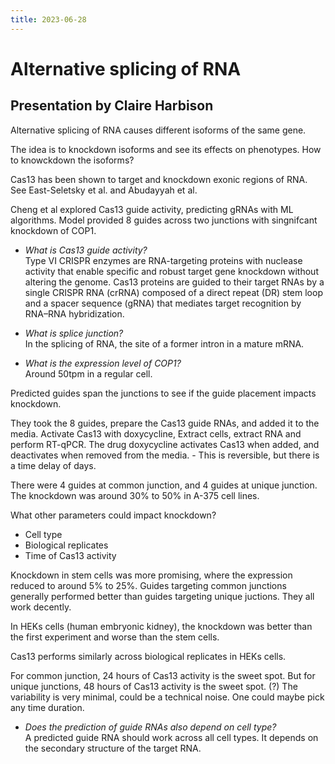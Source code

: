 ```yaml
---
title: 2023-06-28
---
```


# Alternative splicing of RNA

## Presentation by Claire Harbison

Alternative splicing of RNA causes different isoforms of the same gene. 

The idea is to knockdown isoforms and see its effects on phenotypes. 
How to knowckdown the isoforms?

Cas13 has been shown to target and knockdown exonic regions of RNA.
See East-Seletsky et al. and Abudayyah et al.

Cheng et al explored Cas13 guide activity, predicting gRNAs with ML algorithms.
Model provided 8 guides across two junctions with singnifcant knockdown of COP1.

  - *What is Cas13 guide activity?*\
  Type VI CRISPR enzymes are RNA-targeting proteins with nuclease activity
  that enable specific and robust target gene knockdown without altering the genome.
  Cas13 proteins are guided to their target RNAs by a single CRISPR RNA (crRNA)
  composed of a direct repeat (DR) stem loop and a spacer sequence (gRNA) 
  that mediates target recognition by RNA–RNA hybridization.

  - *What is splice junction?*\
  In the splicing of RNA, the site of a former intron in a mature mRNA.

  - *What is the expression level of COP1?*\
  Around 50tpm in a regular cell.

Predicted guides span the junctions to see if the guide placement impacts knockdown.

They took the 8 guides, prepare the Cas13 guide RNAs, and added it to the media.
Activate Cas13 with doxycycline, Extract cells, extract RNA and perform RT-qPCR.
The drug doxycycline activates Cas13 when added, and deactivates when removed from the media.
- This is reversible, but there is a time delay of days.

There were 4 guides at common junction, and 4 guides at unique junction.
The knockdown was around 30% to 50% in A-375 cell lines.

What other parameters could impact knockdown?

  - Cell type
  - Biological replicates
  - Time of Cas13 activity

Knockdown in stem cells was more promising, where the expression reduced
to around 5% to 25%. Guides targeting common junctions generally performed
better than guides targeting unique juctions.
They all work decently.

In HEKs cells (human embryonic kidney), the knockdown was better than the first experiment 
and worse than the stem cells.

Cas13 performs similarly across biological replicates in HEKs cells.

For common junction, 24 hours of Cas13 activity is the sweet spot. 
But for unique junctions, 48 hours of Cas13 activity is the sweet spot. (?)
The variability is very minimal, could be a technical noise.
One could maybe pick any time duration.

  - *Does the prediction of guide RNAs also depend on cell type?*\
  A predicted guide RNA should work across all cell types. 
  It depends on the secondary structure of the target RNA.
